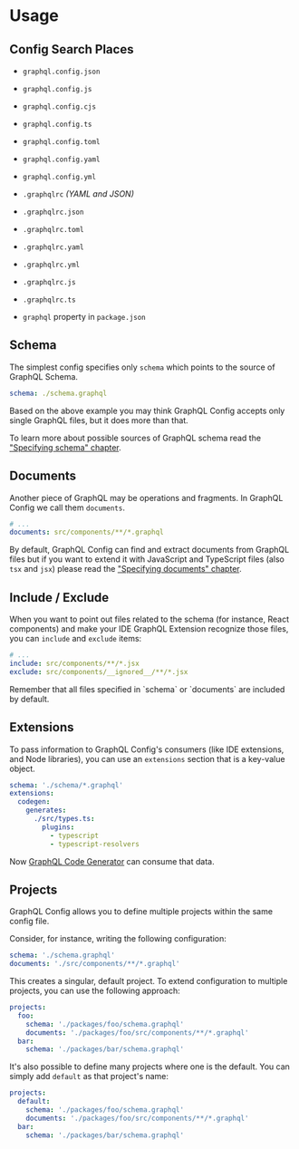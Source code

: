 
# Usage

## Config Search Places

- `graphql.config.json`
- `graphql.config.js`
- `graphql.config.cjs`
- `graphql.config.ts`
- `graphql.config.toml`
- `graphql.config.yaml`
- `graphql.config.yml`

- `.graphqlrc` _(YAML and JSON)_
- `.graphqlrc.json`
- `.graphqlrc.toml`
- `.graphqlrc.yaml`
- `.graphqlrc.yml`
- `.graphqlrc.js`
- `.graphqlrc.ts`

- `graphql` property in `package.json`

## Schema

The simplest config specifies only `schema` which points to the source of GraphQL Schema.

```yaml
schema: ./schema.graphql
```

Based on the above example you may think GraphQL Config accepts only single GraphQL files, but it does more than that.

To learn more about possible sources of GraphQL schema read the ["Specifying schema" chapter](./schema).

## Documents

Another piece of GraphQL may be operations and fragments. In GraphQL Config we call them `documents`.

```yaml
# ...
documents: src/components/**/*.graphql
```

By default, GraphQL Config can find and extract documents from GraphQL files but if you want to extend it with JavaScript and TypeScript files (also `tsx` and `jsx`) please read the ["Specifying documents" chapter](./documents).

## Include / Exclude

When you want to point out files related to the schema (for instance, React components) and make your IDE GraphQL Extension recognize those files, you can `include` and `exclude` items:

```yaml
# ...
include: src/components/**/*.jsx
exclude: src/components/__ignored__/**/*.jsx
```

<Callout>
  Remember that all files specified in `schema` or `documents` are included by default.
</Callout>

## Extensions

To pass information to GraphQL Config's consumers (like IDE extensions, and Node libraries), you can use an `extensions` section that is a key-value object.

```yaml
schema: './schema/*.graphql'
extensions:
  codegen:
    generates:
      ./src/types.ts:
        plugins:
          - typescript
          - typescript-resolvers
```

Now [GraphQL Code Generator](https://graphql-code-generator.com) can consume that data.

## Projects

GraphQL Config allows you to define multiple projects within the same config file.

Consider, for instance, writing the following configuration:

```yaml
schema: './schema.graphql'
documents: './src/components/**/*.graphql'
```

This creates a singular, default project. To extend configuration to multiple projects, you can use the following approach:

```yaml
projects:
  foo:
    schema: './packages/foo/schema.graphql'
    documents: './packages/foo/src/components/**/*.graphql'
  bar:
    schema: './packages/bar/schema.graphql'
```

It's also possible to define many projects where one is the default. You can simply add `default` as that project's name:

```yaml
projects:
  default:
    schema: './packages/foo/schema.graphql'
    documents: './packages/foo/src/components/**/*.graphql'
  bar:
    schema: './packages/bar/schema.graphql'
```
